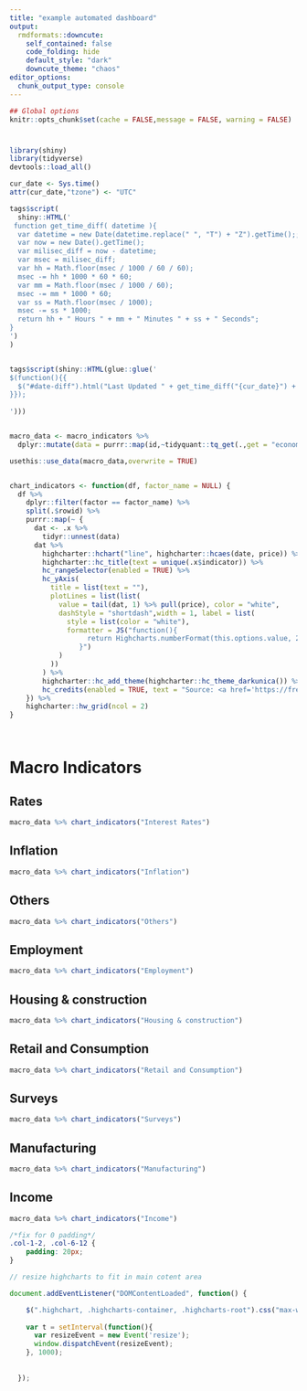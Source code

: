 ```yaml
---
title: "example automated dashboard"
output:
  rmdformats::downcute:
    self_contained: false
    code_folding: hide
    default_style: "dark"
    downcute_theme: "chaos"
editor_options: 
  chunk_output_type: console
---
```


```r
## Global options
knitr::opts_chunk$set(cache = FALSE,message = FALSE, warning = FALSE)


```

<h1 id="date-diff">

</h1>

```r
library(shiny)
library(tidyverse)
devtools::load_all()


```

```r

cur_date <- Sys.time()
attr(cur_date,"tzone") <- "UTC"

tags$script(
  shiny::HTML('
 function get_time_diff( datetime ){
  var datetime = new Date(datetime.replace(" ", "T") + "Z").getTime();;
  var now = new Date().getTime();
  var milisec_diff = now - datetime;
  var msec = milisec_diff;
  var hh = Math.floor(msec / 1000 / 60 / 60);
  msec -= hh * 1000 * 60 * 60;
  var mm = Math.floor(msec / 1000 / 60);
  msec -= mm * 1000 * 60;
  var ss = Math.floor(msec / 1000);
  msec -= ss * 1000;
  return hh + " Hours " + mm + " Minutes " + ss + " Seconds";
}
')
)


tags$script(shiny::HTML(glue::glue('
$(function(){{
  $("#date-diff").html("Last Updated " + get_time_diff("{cur_date}") + " ago");    
}});
  
')))



```



```r



macro_data <- macro_indicators %>%
  dplyr::mutate(data = purrr::map(id,~tidyquant::tq_get(.,get = "economic.data",from = Sys.Date() - 20*365)))

usethis::use_data(macro_data,overwrite = TRUE)


chart_indicators <- function(df, factor_name = NULL) {
  df %>%
    dplyr::filter(factor == factor_name) %>%
    split(.$rowid) %>%
    purrr::map(~ {
      dat <- .x %>%
        tidyr::unnest(data)
      dat %>%
        highcharter::hchart("line", highcharter::hcaes(date, price)) %>%
        highcharter::hc_title(text = unique(.x$indicator)) %>%
        hc_rangeSelector(enabled = TRUE) %>%
        hc_yAxis(
          title = list(text = ""),
          plotLines = list(list(
            value = tail(dat, 1) %>% pull(price), color = "white",
            dashStyle = "shortdash",width = 1, label = list(
              style = list(color = "white"),
              formatter = JS("function(){
                   return Highcharts.numberFormat(this.options.value, 2);
                 }")
            )
          ))
        ) %>%
        highcharter::hc_add_theme(highcharter::hc_theme_darkunica()) %>% 
        hc_credits(enabled = TRUE, text = "Source: <a href='https://fred.stlouisfed.org/' target='_blank'>Federal Reserve Economic Data</a>",useHTML = TRUE)
    }) %>%
    highcharter::hw_grid(ncol = 2)
}




```

# Macro Indicators


## Rates

```r
macro_data %>% chart_indicators("Interest Rates")

```

## Inflation

```r
macro_data %>% chart_indicators("Inflation")

```

## Others

```r
macro_data %>% chart_indicators("Others")

```

## Employment

```r
macro_data %>% chart_indicators("Employment")

```

## Housing & construction

```r
macro_data %>% chart_indicators("Housing & construction")

```

## Retail and Consumption

```r
macro_data %>% chart_indicators("Retail and Consumption")

```

## Surveys

```r
macro_data %>% chart_indicators("Surveys")

```

## Manufacturing

```r
macro_data %>% chart_indicators("Manufacturing")

```

## Income

```r
macro_data %>% chart_indicators("Income")

```


```css
/*fix for 0 padding*/
.col-1-2, .col-6-12 {
    padding: 20px;
}
```


```js

// resize highcharts to fit in main cotent area

document.addEventListener("DOMContentLoaded", function() {

    $(".highchart, .highcharts-container, .highcharts-root").css("max-width","100%");   
   
    var t = setInterval(function(){
      var resizeEvent = new Event('resize');
      window.dispatchEvent(resizeEvent);  
    }, 1000);
 
   
  });



```

